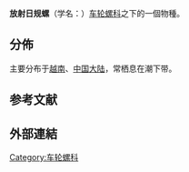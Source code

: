 {{Speciesbox
 | image = Naturalis Biodiversity Center - ZMA.MOLL.101790 - Psilaxis radiatus (Röding, 1798) - Architectonicidae - Mollusc shell.jpeg
 | taxon = Psilaxis radiatus
 | authority = (Röding, 1798)
 | synonyms_ref = {{r|WoRMS_585885}}
 | synonyms =
* ''Architectonica radiata'' {{small|Röding, 1798}}
* ''Philippia layardi'' {{small|A. Adams, 1855}}
* ''Philippia radiata'' {{small|Röding, 1798}}
* ''Philippia stipator'' {{small|Iredale, 1931}}
* ''Solarium (Philippia) cingulum'' {{small|(Kiener, 1839)}}
* ''Solarium (Philippia) cingulum'' var. ''subconcolor'' {{small|Martens, 1880}}
* ''Solarium (Philippia) hybridum'' var. ''australis'' {{small|Hanley, 1863}}
* ''Solarium (Philippia) hybridum'' var. ''undatum'' {{small|Hanley, 1863}}
* ''Solarium cingulum'' {{small|Kiener, 1839}}
* ''Solarium kowiensis'' {{small|W. H. Turton, 1932}}
}}

'''放射日规螺'''（学名：''{{lang|la|Psilaxis radiata}}''）[[车轮螺科|车轮螺科]]之下的一個物種{{r|shell_6328|WoRMS_585885}}。

==分佈==
主要分布于[[越南|越南]]、[[中国大陆|中国大陆]]{{r|shell_6328}}，常栖息在潮下带{{r|shell_6328}}。

==参考文献==
{{reflist |refs=
<ref name="shell_6328">{{cite web
 |url=http://shell.sinica.edu.tw/chinese/shellbase_detail.php?science_no=6328
 |title=国际贝库：放射日规螺
 |publisher=台湾贝类资料库
 |access-date=2018-02-23
 |archive-date=2016-03-04
 |archive-url=https://web.archive.org/web/20160304120337/http://shell.sinica.edu.tw/chinese/shellbase_detail.php?science_no=6328
 |dead-url=no
 }}</ref>
<ref name="WoRMS_585885">{{WoRMS |id=585885
 |title=''Psilaxis radiatus'' (Röding, 1798)
 |last=Bieler |first=Rüdiger
 |date=2011-11-06 |access-date=2018-02-23 }}</ref>
}}

==外部連結==
{{Taxonbar}}
[[Category:车轮螺科|Category:车轮螺科]]
{{Mollusc-stub}}